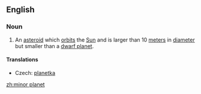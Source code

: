 ==English==

===Noun===
{{wikipedia}}
{{en-noun|sg=[[minor]] [[planet]]}}

# {{astronomy}} An [[asteroid]] which [[orbit]]s the [[Sun]] and is larger than 10 [[meter]]s in [[diameter]] but smaller than a [[dwarf planet]].

====Translations====
{{trans-top|celestial body}}
* Czech: [[planetka]] {{f}}
{{trans-mid}}
{{trans-bottom}}

[[zh:minor planet]]